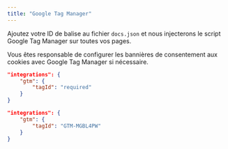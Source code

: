 ```yaml
---
title: "Google Tag Manager"
---
```


Ajoutez votre ID de balise au fichier `docs.json` et nous injecterons le script Google Tag Manager sur toutes vos pages.

Vous êtes responsable de configurer les bannières de consentement aux cookies avec Google Tag Manager si nécessaire.

<CodeGroup>

```json Options d’Analytics dans docs.json
"integrations": {
    "gtm": {
        "tagId": "required"
    }
}
```

```json Exemple
"integrations": {
    "gtm": {
        "tagId": "GTM-MGBL4PW"
    }
}
```

</CodeGroup>
